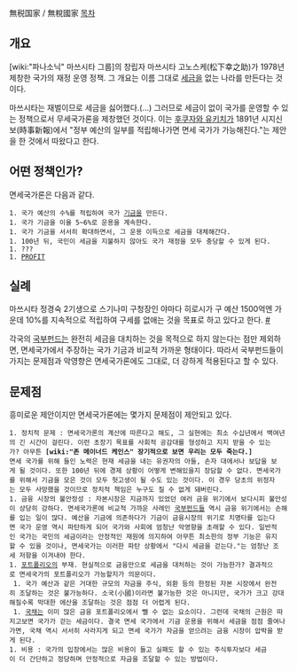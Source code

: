 無税国家 / 無稅國家
[[목차]]
== 개요 ==
[wiki:"파나소닉" 마쓰시타 그룹]의 창립자 마쓰시타 고노스케(松下幸之助)가 1978년 제창한 국가의 재정 운영 정책. 그 개요는 이름 그대로 [[세금]]을 없는 나라를 만든다는 것이다.

마쓰시타는 재벌이므로 세금을 싫어했다.(...) 그러므로 세금이 없이 국가를 운영할 수 있는 정책으로서 무세국가론을 제창했던 것이다. 이는 [[후쿠자와 유키치]]가 1891년 시지신보(時事新報)에서 "정부 예산의 일부를 적립해나가면 면세 국가가 가능해진다."는 제안을 한 것에서 따왔다고 한다.

== 어떤 정책인가? ==
면세국가론은 다음과 같다.

 1. 국가 예산의 수%를 적립하여 국가 [[기금]]을 만든다.
 1. 국가 기금을 이율 5~6%로 운용을 계속한다.
 1. 국가 기금을 서서히 확대하면서, 그 운용 이득으로 세금을 대체해간다.
 1. 100년 뒤, 국민이 세금을 지불하지 않아도 국가 재정을 모두 충당할 수 있게 된다.
 1. ???
 1. [[PROFIT]]

== 실례 ==
마쓰시타 정경숙 2기생으로 스기나미 구청장인 야마다 히로시가 구 예산 1500억엔 가운데 10%를 지속적으로 적립하여 구세를 없애는 것을 목표로 하고 있다고 한다. [http://www.yomiuri.co.jp/atmoney/trend/tsumitate/20121128-OYT8T00398.htm #]

각국의 [[국부펀드]]는 완전히 세금을 대치하는 것을 목적으로 하지 않는다는 점만 제외하면, 면세국가에서 주장하는 국가 기금과 비교적 가까운 형태이다. 따라서 국부펀드들이 가지는 문제점과 악영향은 면세국가론에도 그대로, 더 강하게 적용된다고 할 수 있다.

== 문제점 ==
흥미로운 제안이지만 면세국가론에는 몇가지 문제점이 제안되고 있다.

 1. 정치적 문제 : 면세국가론의 계산에 따른다고 해도, 그 실현에는 최소 수십년에서 백여년의 긴 시간이 걸린다. 이런 초장기 목표를 사회적 공감대를 형성하고 지지 받을 수 있는가? 아무튼 '''[wiki:"존 메이너드 케인스" 장기적으로 보면 우리는 모두 죽는다.]'''
 면세 국가를 위해 들인 노력은 현재 세금을 내는 유권자의 아들, 손자 대에서나 보답을 보게 될 것이다. 또한 100년 뒤에 경제 상황이 어떻게 변해있을지 장담할 수 없다. 면세국가를 위해서 기금을 모은 것이 모두 헛고생이 될 수도 있는 것이다. 이 경우 당초의 위정자는 모두 사망했을 것이므로 정치적 책임은 누구도 질 수 없게 돼버린다. 
 1. 금융 시장의 불안정성 : 자본시장은 지금까지 있었던 여러 금융 위기에서 보다시피 불안성이 상당히 강하다. 면세국가론에 비교적 가까운 사례인 [[국부펀드]]들 역시 금융 위기에서는 손해를 입는 일이 많다. 예산을 기금에 의존하다가 기금이 금융시장의 위기로 치명타를 입는다면 국가 운영 역시 파탄하게 되어 국가와 사회에 엄청난 악영향을 초래할 수 있다. 일반적인 국가는 국민의 세금이라는 안정적인 재원에 의지하여 아무튼 최소한의 정부 기능은 유지할 수 있을 것이나, 면세국가는 이러한 파탄 상황에서 "다시 세금을 걷는다."는 엄청난 조세 저항을 이겨내야 한다.
 1. [[포트폴리오]]의 부재. 현실적으로 금융만으로 세금을 대처하는 것이 가능한가? 결과적으로 면세국가의 포트폴리오가 가능할지가 의문이다.
  1. 국가 예산과 같은 거대한 규모의 자금을 주식, 외환 등의 한정된 자본 시장에서 완전히 조달하는 것은 불가능하다. 소국(小國)이라면 불가능한 것은 아니지만, 국가가 크고 강대해질수록 막대한 에산을 조달하는 것은 점점 더 어렵게 된다.
  1. [[국채]]는 이미 많은 금융 포트폴리오에서 뺄 수 없는 요소이다. 그런데 국채의 근원은 따지고보면 국가가 걷는 세금이다. 결국 면세 국가에서 기금 운용을 위해서 세금을 점점 줄여나가면, 국채 역시 서서히 사라지게 되고 면세 국가가 자금을 얻으려는 금융 시장이 압박을 받게 된다.
 1. 비용 : 국가의 입장에서는 많은 비용이 들고 실패도 할 수 있는 주식투자보다 세금이 더 간단하고 정당하며 안정적으로 자금을 조달할 수 있는 방법이다.
